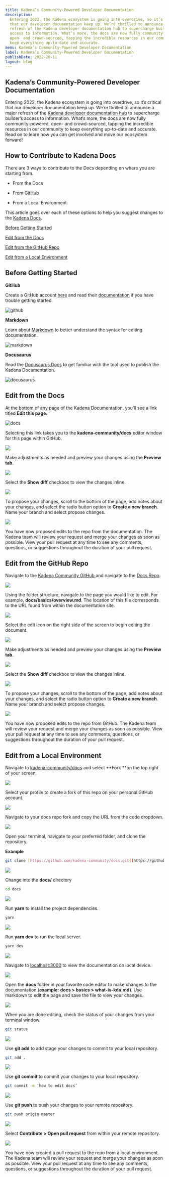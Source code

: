 ```yaml
---
title: Kadena’s Community-Powered Developer Documentation
description:
  Entering 2022, the Kadena ecosystem is going into overdrive, so it’s critical
  that our developer documentation keep up. We’re thrilled to announce a major
  refresh of the Kadena developer documentation hub to supercharge builder’s
  access to information. What’s more, the docs are now fully community-powered,
  open- and crowd-sourced, tapping the incredible resources in our community to
  keep everything up-to-date and accurate.
menu: Kadena’s Community-Powered Developer Documentation
label: Kadena’s Community-Powered Developer Documentation
publishDate: 2022-20-11
layout: blog
---
```


## Kadena’s Community-Powered Developer Documentation

Entering 2022, the Kadena ecosystem is going into overdrive, so it’s critical
that our developer documentation keep up. We’re thrilled to announce a major
refresh of the
[Kadena developer documentation hub](https://github.com/kadena-community/docs)
to supercharge builder’s access to information. What’s more, the docs are now
fully community-powered, open- and crowd-sourced, tapping the incredible
resources in our community to keep everything up-to-date and accurate. Read on
to learn how you can get involved and move our ecosystem forward!

## How to Contribute to Kadena Docs

There are 3 ways to contribute to the Docs depending on where you are starting
from.

- From the Docs

- From GitHub

- From a Local Environment.

This article goes over each of these options to help you suggest changes to the
[Kadena Docs](https://github.com/kadena-community/docs).

[Before Getting Started](https://docs.google.com/document/d/1andvGy0BxYrqQjeZET30KqwMqSBG_8gmBsjWDVyxjn8/edit#heading=h.9qjdof9i0xq9)

[Edit from the Docs](https://docs.google.com/document/d/1andvGy0BxYrqQjeZET30KqwMqSBG_8gmBsjWDVyxjn8/edit#heading=h.9nl7mqx6nhjl)

[Edit from the GitHub Repo](https://docs.google.com/document/d/1andvGy0BxYrqQjeZET30KqwMqSBG_8gmBsjWDVyxjn8/edit#heading=h.l93xyqx1imds)

[Edit from a Local Environment](https://docs.google.com/document/d/1andvGy0BxYrqQjeZET30KqwMqSBG_8gmBsjWDVyxjn8/edit#heading=h.xdsdyzi2emdx)

## Before Getting Started

**GitHub**

Create a GitHub account [here](https://github.com/) and read their
[documentation](https://docs.github.com/en) if you have trouble getting started.

![github](/assets/blog/0_1jIdomKlb7cazjVV.png)

**Markdown**

Learn about [Markdown](https://www.markdownguide.org/) to better understand the
syntax for editing documentation.

![markdown](/assets/blog/0_A_yJuSXcflxpB7pW.png)

**Docusaurus**

Read the [Docusaurus Docs](https://docusaurus.io/) to get familiar with the tool
used to publish the Kadena Documentation.

![docusaurus](/assets/blog/0_Zl3NPdcS6aeCR4is.png)

## Edit from the Docs

At the bottom of any page of the Kadena Documentation, you’ll see a link titled
**Edit this page.**

![docs](/assets/blog/0_gej4bpb2K0tpxEF4.jpg)

Selecting this link takes you to the **kadena-community/docs** editor window for
this page within GitHub.

![](/assets/blog/0_CZ7OYDLGUSJMpjwY.jpg)

Make adjustments as needed and preview your changes using the **Preview tab**.

![](/assets/blog/0_Y6psnDKfDOheCjb7.jpg)

Select the **Show diff** checkbox to view the changes inline.

![](/assets/blog/0_0XB_2sMaFNpaibic.jpg)

To propose your changes, scroll to the bottom of the page, add notes about your
changes, and select the radio button option to **Create a new branch**. Name
your branch and select propose changes.

![](/assets/blog/0_u6lrlNI8vz8Bek1l.jpg)

You have now proposed edits to the repo from the documentation. The Kadena team
will review your request and merge your changes as soon as possible. View your
pull request at any time to see any comments, questions, or suggestions
throughout the duration of your pull request.

## Edit from the GitHub Repo

Navigate to the
[Kadena Community GitHub ](https://github.com/kadena-community)and navigate to
the [Docs Repo](https://github.com/kadena-community/docs).

![](/assets/blog/0_68OyUj0xsFoCckkT.jpg)

Using the folder structure, navigate to the page you would like to edit. For
example, **docs/basics/overview.md**. The location of this file corresponds to
the URL found from within the documentation site.

![](/assets/blog/0_Um9gLhf1nE_eRzPq.jpg)

Select the edit icon on the right side of the screen to begin editing the
document.

![](/assets/blog/0_8LYZZcq4jvv3M5lx.jpg)

Make adjustments as needed and preview your changes using the **Preview tab**.

![](/assets/blog/0_NAnJHTVMWwHFENFu.jpg)

Select the **Show diff** checkbox to view the changes inline.

![](/assets/blog/0_uKs9EN96vnQMUzHd.jpg)

To propose your changes, scroll to the bottom of the page, add notes about your
changes, and select the radio button option to **Create a new branch**. Name
your branch and select propose changes.

![](/assets/blog/0_Q12wVSkNrh4PKBwk.jpg)

You have now proposed edits to the repo from GitHub. The Kadena team will review
your request and merge your changes as soon as possible. View your pull request
at any time to see any comments, questions, or suggestions throughout the
duration of your pull request.

## Edit from a Local Environment

Navigate to [kadena-community/docs](https://github.com/kadena-community/docs)
and select **Fork **on the top right of your screen.

![](/assets/blog/0_T9qjajtzCpL-s4mq.jpg)

Select your profile to create a fork of this repo on your personal GitHub
account.

![](/assets/blog/0_5jIBjb-GP-xzUBok.jpg)

Navigate to your docs repo fork and copy the URL from the code dropdown.

![](/assets/blog/0_5eTZ61MIzif5onH0.jpg)

Open your terminal, navigate to your preferred folder, and clone the repository.

**Example**

```bash
git clone [https://github.com/kadena-community/docs.git](https://github.com/kadena-community/docs.git)
```

![](/assets/blog/0_xsOalAd9Hw4z-HqD.jpg)

Change into the **docs/** directory

```bash
cd docs
```

![](/assets/blog/0_g2Y-1jMi4ZtXJlMA.jpg)

Run **yarn** to install the project dependencies.

```bash
yarn
```

![](/assets/blog/0_2Cb21g7FFlNUiETs.jpg)

Run **yarn dev** to run the local server.

```bash
yarn dev
```

![](/assets/blog/0_-yTnZko08cH7wFxu.jpg)

Navigate to [localhost:3000](http://localhost:3000/) to view the documentation
on local device.

![](/assets/blog/0_pt2ah0QuX3YfKZ6t.jpg)

Open the **docs** folder in your favorite code editor to make changes to the
documentation (**example:** **docs > basics > what-is-kda.md)**. Use markdown to
edit the page and save the file to view your changes.

![](/assets/blog/0_JeDGFExXl5SD-hdy.jpg)

When you are done editing, check the status of your changes from your terminal
window.

```bash
git status
```

![](/assets/blog/0_vNJ-GvS_5cRsk6ln.jpg)

Use **git add** to add stage your changes to commit to your local repository.

```bash
git add .
```

![](/assets/blog/0_o2W7vO5FsD4Zsoha.jpg)

Use **git commit** to commit your changes to your local repository.

```bash
git commit -m ‘how to edit docs’
```

![](/assets/blog/0_AmCGwwmhCHTiAOxd.jpg)

Use **git push** to push your changes to your remote repository.

```bash
git push origin master
```

![](/assets/blog/0_jby14WVtWtYV7CjK.jpg)

Select **Contribute > Open pull request** from within your remote repository.

![](/assets/blog/0_AOnsUHTb_cO24FQi.jpg)

You have now created a pull request to the repo from a local environment. The
Kadena team will review your request and merge your changes as soon as possible.
View your pull request at any time to see any comments, questions, or
suggestions throughout the duration of your pull request.
